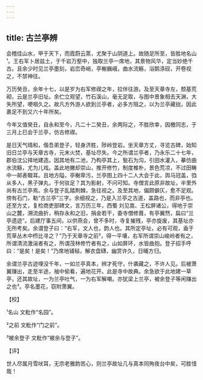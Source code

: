 ```yaml
---
---
---
```

title: 古兰亭辨
---







会稽佳山水，甲于天下，而霞蔚云蒸，尤聚于山阴道上。故随足所至，皆胜地名山¹。王右军卜居兹土，于千岩万壑中，独取兰亭一席地，其景物风华，定当妙绝千古。且余少时见兰亭墨刻，岩峦奇峭，亭榭巍峨，曲水流觞，浴鹅涤砚，开卷视之，不禁神往。

万历癸丑，余年十七，以是岁为右军修禊之年，拉伴往游。及至天章寺左，颓基荒砌，云是兰亭旧址。余伫立观望，竹石溪山，毫无足取，与图中景象相去天渊，大失所望，哽咽久之。故凡方外游人欲到兰亭者，必多方阻之，以为兰亭藏拙，因此裹足不到又六十年所矣。

今年又值癸丑，自永和至今，凡二十二癸丑，余两际之，不胜欣幸，因檄同志，于三月上巳会于兰亭，仿古修禊。

是日天气晴和，偕吾弟登子，轻身济胜，陟岭登岩。坐天章方丈，寻览古碑，始知旧日兰亭与天章古寺，元末火焚，基址尽失。今之所谓兰亭者，乃永乐二十七年，郡伯沈公择地建造。因其地有二池，乃构亭其上，甃石为沟，引田水灌入，摹仿曲水流觞，尤为儿戏。盖此地撇却崇山，推开修竹，制度椎朴，景色荒凉，不过田畴中一邮表畷耳。且地方隘，亭榭卑污，兰亭图上四十二人大会于此，舆马冠盖，驺从多人，黑子弹丸，于何驻足？其为影射，不问可知。寺僧言此原非故址，半里外尚有古兰亭焉。余与登子乱踏荆棘，急往视之。及至其地，偏颇僻仄，愈不足观。傍有石门，勒“古兰亭”三字。余细视之，乃是入兰亭之古道，盖路也，而非亭也。还至方丈，复检商吏部碑文，言万历三年，西蜀 刘见嵩、王松屏诸公，得地于崇山之麓，溯流曲折，稍存永和之旧，捐金若干，委寺僧修葺，有亭翼然，扁曰“兰亭遗迹”。后建厅事五间，以供燕会，曾不多时，寺复摧残，亭亦旋废，其基址亦无所考矣。余谓登子曰：“右军，文人也，韵人也。其所定亭址，必有可观，盍于荒草丛木中栉比寻之？”乃于天章寺之前²，得一平壤，右军所谓崇山峻岭者有之，所谓清流激湍者有之，所谓茂林修竹者有之，山如屏环，水皆曲抱。登子招手呼曰：“是矣！是矣！”乃席地铺毡，解衣盘礴，幽赏许久，日晡方归。

余谓兰亭古迹埋没千年，一如兰亭真本，辨才死守，什袭藏之，不许人见。后被萧翼赚出，走至半途，袖中偷看，遍地花开。此是寺中故典。余急欲于此地建一草亭，还其故址，一为兰亭吐气，一为右军解嘲。亦犹梁上兰亭，被余登子等闲赚出之也³。亭名墨花，窃附萧翼。

【校】

¹名山 文粃作“名园”。

²之前 文粃作“门之前”。

³被余登子 文粃作“被余与登子”。

【评】

世人尽属月雪吠耳，无宗老雅韵苦心，则兰亭故址几与真本同殉夜台中矣，可胜惜哉！